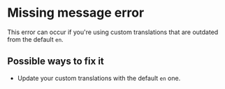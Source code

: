 # Missing message error

This error can occur if you're using custom translations that are outdated from the default `en`.

## Possible ways to fix it

- Update your custom translations with the default `en` one.
